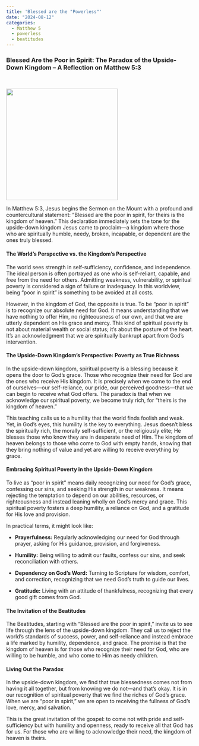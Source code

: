 ```yaml
---
title: 'Blessed are the "Powerless"'
date: "2024-08-12"
categories:
  - Matthew 5
  - powerless
  - beatitudes
---
```


### Blessed Are the Poor in Spirit: The Paradox of the Upside-Down Kingdom – A Reflection on Matthew 5:3

<br/>

![](powerless.webp){fig-align="center" width="300"}

In Matthew 5:3, Jesus begins the Sermon on the Mount with a profound and countercultural statement: “Blessed are the poor in spirit, for theirs is the kingdom of heaven.” This declaration immediately sets the tone for the upside-down kingdom Jesus came to proclaim—a kingdom where those who are spiritually humble, needy, broken, incapable, or dependent are the ones truly blessed.

#### The World’s Perspective vs. the Kingdom’s Perspective

The world sees strength in self-sufficiency, confidence, and independence. The ideal person is often portrayed as one who is self-reliant, capable, and free from the need for others. Admitting weakness, vulnerability, or spiritual poverty is considered a sign of failure or inadequacy. In this worldview, being “poor in spirit” is something to be avoided at all costs.

However, in the kingdom of God, the opposite is true. To be “poor in spirit” is to recognize our absolute need for God. It means understanding that we have nothing to offer Him, no righteousness of our own, and that we are utterly dependent on His grace and mercy. This kind of spiritual poverty is not about material wealth or social status; it’s about the posture of the heart. It’s an acknowledgment that we are spiritually bankrupt apart from God’s intervention.

#### The Upside-Down Kingdom’s Perspective: Poverty as True Richness

In the upside-down kingdom, spiritual poverty is a blessing because it opens the door to God’s grace. Those who recognize their need for God are the ones who receive His kingdom. It is precisely when we come to the end of ourselves—our self-reliance, our pride, our perceived goodness—that we can begin to receive what God offers. The paradox is that when we acknowledge our spiritual poverty, we become truly rich, for “theirs is the kingdom of heaven.”

This teaching calls us to a humility that the world finds foolish and weak. Yet, in God’s eyes, this humility is the key to everything. Jesus doesn’t bless the spiritually rich, the morally self-sufficient, or the religiously elite; He blesses those who know they are in desperate need of Him. The kingdom of heaven belongs to those who come to God with empty hands, knowing that they bring nothing of value and yet are willing to receive everything by grace.

#### Embracing Spiritual Poverty in the Upside-Down Kingdom

To live as “poor in spirit” means daily recognizing our need for God’s grace, confessing our sins, and seeking His strength in our weakness. It means rejecting the temptation to depend on our abilities, resources, or righteousness and instead leaning wholly on God’s mercy and grace. This spiritual poverty fosters a deep humility, a reliance on God, and a gratitude for His love and provision.

In practical terms, it might look like:

-   **Prayerfulness:** Regularly acknowledging our need for God through prayer, asking for His guidance, provision, and forgiveness.

-   **Humility:** Being willing to admit our faults, confess our sins, and seek reconciliation with others.

-   **Dependency on God’s Word:** Turning to Scripture for wisdom, comfort, and correction, recognizing that we need God’s truth to guide our lives.

-   **Gratitude:** Living with an attitude of thankfulness, recognizing that every good gift comes from God.

#### The Invitation of the Beatitudes

The Beatitudes, starting with “Blessed are the poor in spirit,” invite us to see life through the lens of the upside-down kingdom. They call us to reject the world’s standards of success, power, and self-reliance and instead embrace a life marked by humility, dependence, and grace. The promise is that the kingdom of heaven is for those who recognize their need for God, who are willing to be humble, and who come to Him as needy children.

#### Living Out the Paradox

In the upside-down kingdom, we find that true blessedness comes not from having it all together, but from knowing we do not—and that’s okay. It is in our recognition of spiritual poverty that we find the riches of God’s grace. When we are “poor in spirit,” we are open to receiving the fullness of God’s love, mercy, and salvation.

This is the great invitation of the gospel: to come not with pride and self-sufficiency but with humility and openness, ready to receive all that God has for us. For those who are willing to acknowledge their need, the kingdom of heaven is theirs.
